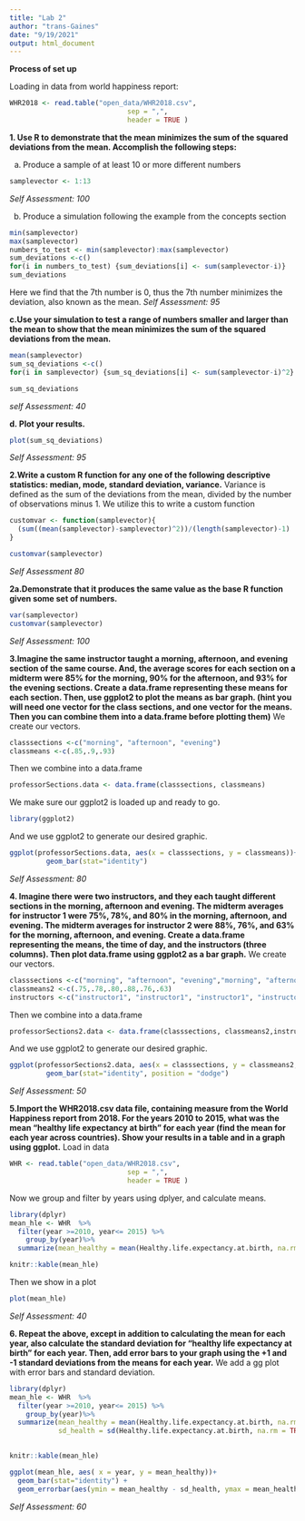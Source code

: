 ```yaml
---
title: "Lab 2"
author: "trans-Gaines"
date: "9/19/2021"
output: html_document
---
```

**Process of set up**

Loading in data from world happiness report:
```r
WHR2018 <- read.table("open_data/WHR2018.csv", 
                             sep = ",",
                             header = TRUE )
```
**1. Use R to demonstrate that the mean minimizes the sum of the squared deviations from the mean. Accomplish the following steps:**

a. Produce a sample of at least 10 or more different numbers
```r
samplevector <- 1:13
```
*Self Assessment: 100*

b. Produce a simulation following the example from the concepts section
```r
min(samplevector) 
max(samplevector)
numbers_to_test <- min(samplevector):max(samplevector)
sum_deviations <-c()
for(i in numbers_to_test) {sum_deviations[i] <- sum(samplevector-i)}
sum_deviations
```
Here we find that the 7th number is 0, thus the 7th number minimizes the deviation, also known as the mean. 
*Self Assessment: 95*

**c.Use your simulation to test a range of numbers smaller and larger than the mean to show that the mean minimizes the sum of the squared deviations from the mean.**
```r
mean(samplevector)
sum_sq_deviations <-c()
for(i in samplevector) {sum_sq_deviations[i] <- sum(samplevector-i)^2}

sum_sq_deviations
```
*self Assessment: 40*

**d. Plot your results.**
```r
plot(sum_sq_deviations)
```
*Self Assessment: 95*


**2.Write a custom R function for any one of the following descriptive statistics: median, mode, standard deviation, variance.**
Variance is defined as the sum of the deviations from the mean, divided by the number of observations minus 1. We utilize this to write a custom function
```r
customvar <- function(samplevector){
  (sum((mean(samplevector)-samplevector)^2))/(length(samplevector)-1)
}

customvar(samplevector)
```
*Self Assessment 80*

**2a.Demonstrate that it produces the same value as the base R function given some set of numbers.**
```r
var(samplevector)
customvar(samplevector)
```

*Self Assessment: 100*

**3.Imagine the same instructor taught a morning, afternoon, and evening section of the same course. And, the average scores for each section on a midterm were 85% for the morning, 90% for the afternoon, and 93% for the evening sections. Create a data.frame representing these means for each section. Then, use ggplot2 to plot the means as bar graph. (hint you will need one vector for the class sections, and one vector for the means. Then you can combine them into a data.frame before plotting them)**
We create our vectors. 
```r
classsections <-c("morning", "afternoon", "evening")
classmeans <-c(.85,.9,.93)
```
Then we combine into a data.frame
```r
professorSections.data <- data.frame(classsections, classmeans)
```
We make sure our ggplot2 is loaded up and ready to go.
```r
library(ggplot2)
```
And we use ggplot2 to generate our desired graphic.
```r
ggplot(professorSections.data, aes(x = classsections, y = classmeans))+
         geom_bar(stat="identity")
```
*Self Assessment: 80*

**4. Imagine there were two instructors, and they each taught different sections in the morning, afternoon and evening. The midterm averages for instructor 1 were 75%, 78%, and 80% in the morning, afternoon, and evening. The midterm averages for instructor 2 were 88%, 76%, and 63% for the morning, afternoon, and evening. Create a data.frame representing the means, the time of day, and the instructors (three columns). Then plot data.frame using ggplot2 as a bar graph.**
We create our vectors. 
```r
classsections <-c("morning", "afternoon", "evening","morning", "afternoon", "evening")
classmeans2 <-c(.75,.78,.80,.88,.76,.63)
instructors <-c("instructor1", "instructor1", "instructor1", "instructor2", "instructor2","instructor2")
```
Then we combine into a data.frame
```r
professorSections2.data <- data.frame(classsections, classmeans2,instructors)
```
And we use ggplot2 to generate our desired graphic.
```r
ggplot(professorSections2.data, aes(x = classsections, y = classmeans2, group = instructors, fill = instructors))+
         geom_bar(stat="identity", position = "dodge")
```
*Self Assessment: 50*

**5.Import the WHR2018.csv data file, containing measure from the World Happiness report from 2018. For the years 2010 to 2015, what was the mean “healthy life expectancy at birth” for each year (find the mean for each year across countries). Show your results in a table and in a graph using ggplot.**
Load in data
```r
WHR <- read.table("open_data/WHR2018.csv", 
                             sep = ",",
                             header = TRUE )
```
Now we group and filter by years using dplyer, and calculate means.
```r
library(dplyr)
mean_hle <- WHR  %>%
  filter(year >=2010, year<= 2015) %>%
    group_by(year)%>%
  summarize(mean_healthy = mean(Healthy.life.expectancy.at.birth, na.rm = TRUE))

knitr::kable(mean_hle)
```
Then we show in a plot
```r
plot(mean_hle)
```
*Self Assessment: 40*

**6. Repeat the above, except in addition to calculating the mean for each year, also calculate the standard deviation for “healthy life expectancy at birth” for each year. Then, add error bars to your graph using the +1 and -1 standard deviations from the means for each year.**
We add a gg plot with error bars and standard deviation. 
```r
library(dplyr)
mean_hle <- WHR  %>%
  filter(year >=2010, year<= 2015) %>%
    group_by(year)%>%
  summarize(mean_healthy = mean(Healthy.life.expectancy.at.birth, na.rm = TRUE),
            sd_health = sd(Healthy.life.expectancy.at.birth, na.rm = TRUE))
  

knitr::kable(mean_hle)

ggplot(mean_hle, aes( x = year, y = mean_healthy))+
  geom_bar(stat="identity") +
  geom_errorbar(aes(ymin = mean_healthy - sd_health, ymax = mean_healthy + sd_health), width = .25)
```
*Self Assessment: 60*
